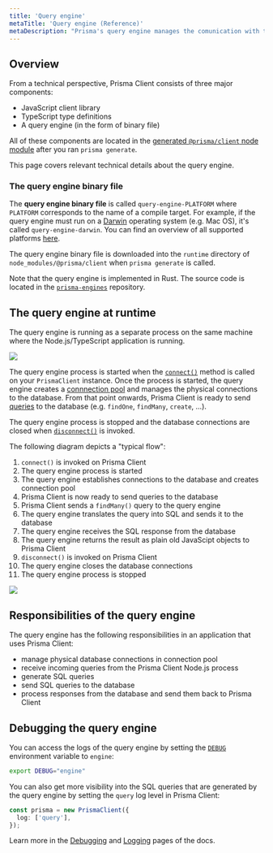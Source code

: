```yaml
---
title: 'Query engine'
metaTitle: 'Query engine (Reference)'
metaDescription: "Prisma's query engine manages the comunication with the database when using Prisma Client. Learn how it works on this page."
---
```


## Overview

From a technical perspective, Prisma Client consists of three major components:

- JavaScript client library
- TypeScript type definitions
- A query engine (in the form of binary file)

All of these components are located in the [generated `@prisma/client` node module](./generating-prisma-client#the-prisma-client-npm-module) after you ran `prisma generate`.

This page covers relevant technical details about the query engine.

### The query engine binary file

The **query engine binary file** is called `query-engine-PLATFORM` where `PLATFORM` corresponds to the name of a compile target. For example, if the query engine must run on a [Darwin](<https://en.wikipedia.org/wiki/Darwin_(operating_system)>) operating system (e.g. Mac OS), it's called `query-engine-darwin`. You can find an overview of all supported platforms [here]().

The query engine binary file is downloaded into the `runtime` directory of `node_modules/@prisma/client` when `prisma generate` is called.

Note that the query engine is implemented in Rust. The source code is located in the [`prisma-engines`](https://github.com/prisma/prisma-engines/) repository.

## The query engine at runtime

The query engine is running as a separate process on the same machine where the Node.js/TypeScript application is running.

![](https://i.imgur.com/1YmOJpx.png)

The query engine process is started when the [`connect()`](./connection-management) method is called on your `PrismaClient` instance. Once the process is started, the query engine creates a [connnection pool](./connection-management#connection-pool) and manages the physical connections to the database. From that point onwards, Prisma Client is ready to send [queries](./crud) to the database (e.g. `findOne`, `findMany`, `create`, ...).

The query engine process is stopped and the database connections are closed when [`disconnect()`](./connection-management) is invoked.

The following diagram depicts a "typical flow":

1. `connect()` is invoked on Prisma Client
1. The query engine process is started
1. The query engine establishes connections to the database and creates connection pool
1. Prisma Client is now ready to send queries to the database
1. Prisma Client sends a `findMany()` query to the query engine
1. The query engine translates the query into SQL and sends it to the database
1. The query engine receives the SQL response from the database
1. The query engine returns the result as plain old JavaScipt objects to Prisma Client
1. `disconnect()` is invoked on Prisma Client
1. The query engine closes the database connections
1. The query engine process is stopped

![](https://i.imgur.com/Nwwx5Cv.png)

## Responsibilities of the query engine

The query engine has the following responsibilities in an application that uses Prisma Client:

- manage physical database connections in connection pool
- receive incoming queries from the Prisma Client Node.js process
- generate SQL queries
- send SQL queries to the database
- process responses from the database and send them back to Prisma Client

## Debugging the query engine

You can access the logs of the query engine by setting the [`DEBUG`](./debugging) environment variable to `engine`:

```bash
export DEBUG="engine"
```

You can also get more visibility into the SQL queries that are generated by the query engine by setting the `query` log level in Prisma Client:

```ts
const prisma = new PrismaClient({
  log: ['query'],
});
```

Learn more in the [Debugging](./debugging) and [Logging](./logging) pages of the docs.
